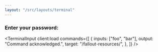 ```yaml
---
layout: "/src/layouts/terminal"
---
```



### Enter your password:

<TerminalInput
  client:load
  commands={[
    {
      inputs: ["foo", "bar"],
      output: "Command acknowledged.",
      target: "/fallout-resources/",
    },
  ]}
/>
